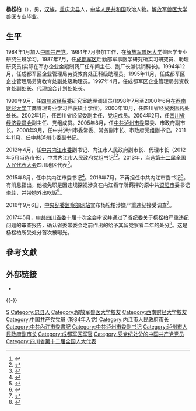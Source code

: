 '''杨松柏'''（{{bd|1964年|6月|}}），男，[[汉族|汉族]]，[[重庆市|重庆]][[忠县|忠县]]人，[[中华人民共和国|中华人民共和国]]政治人物。[[解放军兽医大学|解放军兽医大学]]兽医专业毕业。

== 生平 ==
1984年1月加入[[中国共产党|中国共产党]]。1984年7月参加工作，在[[解放军兽医大学|解放军兽医大学]]兽医学专业研究生班学习。1987年7月，任[[中国人民解放军成都军区|成都军区]]后勤部军事医学研究所实习研究员、助理研究员(实际在军办企业金殿制药厂任车间主任、副厂长兼供销科长)。1994年12月，任成都军区企业管理局劳资教育处正科级助理员。1995年11月，任成都军区企业管理局劳资教育处副处级助理员。1997年4月，任成都军区企业管理局劳资教育处副处长、代理综合计划处处长。

1999年9月，任[[四川省经贸委|四川省经贸委]]研究室助理调研员(1998年7月至2000年6月在[[西南财经大学|西南财经大学]]工商管理专业学习并获硕士学位)。2000年10月，任四川省经贸委医药处处长。2002年1月，任四川省经贸委副主任、党组成员。2004年2月，任[[四川省经济委员会|四川省经济委员会]]副主任、党组成员。2005年8月，任[[中共泸州市委|中共泸州市委]]常委、市政府副市长。2008年9月，任中共泸州市委常委、常务副市长、市政府党组副书记。2011年11月，任中共泸州市委副书记。

2012年4月，任[[中共内江市委|中共内江市委]]副书记、内江市人民政府副市长、代理市长（2012年5月当选市长）、中共内江市人民政府党组书记<ref>{{cite web|title=杨松柏当选内江市长|url=http://district.ce.cn/newarea/sddy/201205/11/t20120511_23314275.shtml|accessdate=2014-06-18|date=2012-05-11|publisher=中国经济网|archive-date=2019-05-02|archive-url=https://web.archive.org/web/20190502153541/http://district.ce.cn/newarea/sddy/201205/11/t20120511_23314275.shtml|dead-url=no}}</ref><ref>{{cite web|title=内江市政府工作报告 (2014年2月24日 杨松柏)|url=http://district.ce.cn/newarea/roll/201404/01/t20140401_2585141.shtml|accessdate=2014-07-17|date=2014-04-01|publisher=中国经济网|archive-date=2019-05-02|archive-url=https://web.archive.org/web/20190502183711/http://district.ce.cn/newarea/roll/201404/01/t20140401_2585141.shtml|dead-url=no}}</ref>。2013年，当选[[第十二届全国人民代表大会|第十二届全国人民代表大会]]四川地区代表<ref>{{cite news|title=全国人大代表信息-杨松柏|url= http://210.82.31.1:8084/delegate/viewDelegate.action?dbid=122150|accessdate=2013-04-05|newspaper=全国人大网|deadurl=yes|archiveurl=https://web.archive.org/web/20160306052321/http://www.npc.gov.cn/delegate/viewDelegate.action?dbid=122150|archivedate=2016-03-06}}</ref>。

2015年6月，任中共内江市委书记<ref>{{cite news|title=杨松柏任内江市委书记 彭宇行已任绵阳市委书记|url=http://district.ce.cn/newarea/sddy/201506/25/t20150625_5752741.shtml|accessdate=2016-07-30|newspaper=中国经济网|date=2015-06-25|archive-date=2019-05-02|archive-url=https://web.archive.org/web/20190502200031/http://district.ce.cn/newarea/sddy/201506/25/t20150625_5752741.shtml|dead-url=no}}</ref>。2016年7月，不再担任中共内江市委书记<ref>{{cite news|title=四川省委副秘书长马波调任内江市委书记，杨松柏去职|url=http://www.thepaper.cn/newsDetail_forward_1506388|accessdate=2016-07-30|newspaper=澎湃新闻|date=2016-07-30|archive-date=2019-05-02|archive-url=https://web.archive.org/web/20190502182057/http://www.thepaper.cn/newsDetail_forward_1506388|dead-url=no}}</ref>。有消息指出，他被免职是因违规探视涉贪在内江看守所羁押的原中共[[资阳市|资阳市]]委书记[[李佳_(1966年)|李佳]]，并带她外出吃饭<ref>{{cite web|title=帶落馬官出監吃飯 市委書記被炒|url=http://news.mingpao.com/pns/dailynews/web_tc/article/20160803/s00013/1470161825110|date=2016-08-03|publisher=明报|access-date=2016-08-04|archive-date=2017-01-14|archive-url=https://web.archive.org/web/20170114061216/http://news.mingpao.com/pns/dailynews/web_tc/article/20160803/s00013/1470161825110|dead-url=no}}</ref>。

2016年9月6日，[[中央纪委国家监委网站|中央纪委监察部网站]]宣布杨松柏涉嫌严重违纪接受调查<ref>{{cite web|title=四川省内江市委原书记杨松柏接受组织调查|url=http://www.ccdi.gov.cn/yw/201609/t20160906_86352.html|date=2019-09-06|publisher=中央纪委监察部网站|access-date=2016-10-12|archive-date=2016-11-12|archive-url=https://web.archive.org/web/20161112020951/http://www.ccdi.gov.cn/yw/201609/t20160906_86352.html|dead-url=no}}</ref>。

2017年5月，[[中国共产党四川省委员会|中共四川省委]]十届十次全会审议并通过了省纪委关于杨松柏严重违纪问题的审查报告，确认省委常委会之前作出的给予其留党察看二年的处分<ref>{{Cite web|title=省委首次披露：市委书记被留党察看|url=http://china.eastday.com/c/20170522/u1ai10595469_K26843.html|accessdate=2019-10-12|date=2017-05-22|publisher=东方网|archive-date=2019-10-12|archive-url=https://web.archive.org/web/20191012092208/http://china.eastday.com/c/20170522/u1ai10595469_K26843.html|dead-url=no}}</ref>。这是杨松柏所受处分首次被曝光。

== 參考文獻 ==
{{reflist}}

== 外部链接 ==
*{{Cite web|title=杨松柏当选内江市长|url=http://district.ce.cn/newarea/sddy/201205/11/t20120511_23314275.shtml|date=2012-05-11|publisher=中国经济网|access-date=2014-05-13|archive-date=2019-05-02|archive-url=https://web.archive.org/web/20190502153541/http://district.ce.cn/newarea/sddy/201205/11/t20120511_23314275.shtml|dead-url=no}}
{{-}}
{{start box}}
{{s-ppo|cpc}}
{{s-before|[[彭宇行|彭宇行]]}}
{{s-title|[[中国共产党内江市委员会|中国共产党内江市委员会]]书记|2015年6月－2016年7月}}
{{s-after|[[马波_(1964年)|马波]]}}
{{s-gov|prc}}
{{s-before|[[刘成鸣|刘成鸣]]}}
{{s-title|[[内江市人民政府|内江市人民政府]]市长|2010年12月－2015年7月}}
{{s-after|[[任晓春|任晓春]]}}
{{end box}}

{{中共十八大以来的反腐败工作}}

{{Authority control}}
{{DEFAULTSORT:Y}}
[[Category:杨姓|S]]
[[Category:忠县人|Category:忠县人]]
[[Category:解放军兽医大学校友|Category:解放军兽医大学校友]]
[[Category:西南财经大学校友|Category:西南财经大学校友]]
[[Category:中国共产党党员_(1984年入党)|Category:中国共产党党员 (1984年入党)]]
[[Category:内江市人民政府市长|Category:内江市人民政府市长]]
[[Category:中共內江市委書記|Category:中共內江市委書記]]
[[Category:中共泸州市委副书记|Category:中共泸州市委副书记]]
[[Category:泸州市人民政府副市长|Category:泸州市人民政府副市长]]
[[Category:成都军区军官|Category:成都军区军官]]
[[Category:受党纪处分的中国共产党党员|Category:受党纪处分的中国共产党党员]]
[[Category:四川省第十二届全国人大代表|Category:四川省第十二届全国人大代表]]